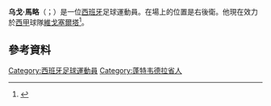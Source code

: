 {{noteTA
|G1=Football
|G2=uefa
|1=zh-hans:乌戈;zh-hk:曉高;zh-tw:烏戈;
|2=zh-hans:马略;zh-hk:馬路;zh-tw:馬略;
}}

{{Infobox football biography
| name = 乌戈·马略<br>Hugo Mallo
| image = XXIII Memorial Quinocho (RC Celta vs Mainz 05) - 28 (cropped).jpg
| image_size =
| caption = 2018年
| fullname = Hugo Mallo Novegil
| birth_date = {{birth date and age|1991|6|22|df=y}}
| birth_place = {{ESP}}[[马林_(蓬特韦德拉省)|马林]]
| height = {{height|m=1.73}}
| position = [[Defender_(association_football)#Full-back|Right back]]
| currentclub = [[Celta_de_Vigo|Celta]]
| clubnumber = 2
| youthyears1 = | youthclubs1 = Porvir
| youthyears2 = | youthclubs2 = [[Pontevedra_CF|Pontevedra]]
| youthyears3 = 1999–2009 | youthclubs3 = [[RC_Celta_de_Vigo|Celta]]
| years1 = 2009– | clubs1 = [[RC_Celta_de_Vigo|Celta]] | caps1 = 312 | goals1 = 6
| totalcaps = | totalgoals = 
| nationalyears1 = 2010 | nationalteam1 = [[Spain_national_under-19_football_team|Spain U19]] | nationalcaps1 = 3 | nationalgoals1 = 0
| nationalyears2 = 2011 | nationalteam2 = [[Spain_national_under-20_football_team|Spain U20]] | nationalcaps2 = 6 | nationalgoals2 = 0
| nationalyears3 = 2011–2012 | nationalteam3 = [[Spain_national_under-21_football_team|Spain U21]] | nationalcaps3 = 3 | nationalgoals3 = 0
| club-update = 22 February 2020年2月22日
| nationalteam-update = 
| medaltemplates = 
}}
'''乌戈·馬略'''（{{lang-es|Hugo Mallo}}；{{bd|1991年|6月22日}}）是一位[[西班牙|西班牙]]足球運動員。在場上的位置是右後衛。他現在效力於[[西班牙足球甲级联赛|西甲]]球隊[[皇家維戈塞爾塔俱樂部|維戈塞爾塔]]<ref>{{cite web|url=http://www.marca.com/2013/01/10/futbol/equipos/celta/1357819784.html|title=Hugo Mallo, seis meses de baja|trans_title=Hugo Mallo, six months out|publisher=[[Marca_(newspaper)|Marca]]|language=es|date=10 January 2013|accessdate=10 January 2013|archive-date=2018-06-26|archive-url=https://web.archive.org/web/20180626135259/http://www.marca.com/2013/01/10/futbol/equipos/celta/1357819784.html|dead-url=no}}</ref>。

==參考資料==
{{Reflist}}

{{切爾達足球會球員名單}}

{{DEFAULTSORT:Mallo, Hugo}}
[[Category:西班牙足球運動員|Category:西班牙足球運動員]]
[[Category:蓬特韦德拉省人|Category:蓬特韦德拉省人]]
{{足球運動員小作品}}